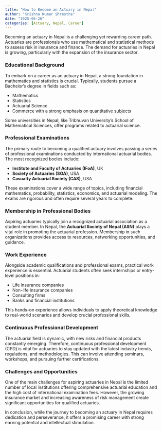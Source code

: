 ```yaml
---
title: "How to Become an Actuary in Nepal"
author: "Krishna Kumar Shrestha"
date: "2025-06-26"
categories: [Actuary, Nepal, Career]
---
```


Becoming an actuary in Nepal is a challenging yet rewarding career path. Actuaries are professionals who use mathematical and statistical methods to assess risk in insurance and finance. The demand for actuaries in Nepal is growing, particularly with the expansion of the insurance sector.

### Educational Background

To embark on a career as an actuary in Nepal, a strong foundation in mathematics and statistics is crucial. Typically, students pursue a Bachelor's degree in fields such as:

*   Mathematics
*   Statistics
*   Actuarial Science
*   Commerce with a strong emphasis on quantitative subjects

Some universities in Nepal, like Tribhuvan University's School of Mathematical Sciences, offer programs related to actuarial science.

### Professional Examinations

The primary route to becoming a qualified actuary involves passing a series of professional examinations conducted by international actuarial bodies. The most recognized bodies include:

*   **Institute and Faculty of Actuaries (IFoA)**, UK
*   **Society of Actuaries (SOA)**, USA
*   **Casualty Actuarial Society (CAS)**, USA

These examinations cover a wide range of topics, including financial mathematics, probability, statistics, economics, and actuarial modeling. The exams are rigorous and often require several years to complete.

### Membership in Professional Bodies

Aspiring actuaries typically join a recognized actuarial association as a student member. In Nepal, the **Actuarial Society of Nepal (ASN)** plays a vital role in promoting the actuarial profession. Membership in such organizations provides access to resources, networking opportunities, and guidance.

### Work Experience

Alongside academic qualifications and professional exams, practical work experience is essential. Actuarial students often seek internships or entry-level positions in:

*   Life insurance companies
*   Non-life insurance companies
*   Consulting firms
*   Banks and financial institutions

This hands-on experience allows individuals to apply theoretical knowledge to real-world scenarios and develop crucial professional skills.

### Continuous Professional Development

The actuarial field is dynamic, with new risks and financial products constantly emerging. Therefore, continuous professional development (CPD) is vital for actuaries to stay updated with the latest industry trends, regulations, and methodologies. This can involve attending seminars, workshops, and pursuing further certifications.

### Challenges and Opportunities

One of the main challenges for aspiring actuaries in Nepal is the limited number of local institutions offering comprehensive actuarial education and the high cost of international examination fees. However, the growing insurance market and increasing awareness of risk management create significant opportunities for qualified actuaries.

In conclusion, while the journey to becoming an actuary in Nepal requires dedication and perseverance, it offers a promising career with strong earning potential and intellectual stimulation.

